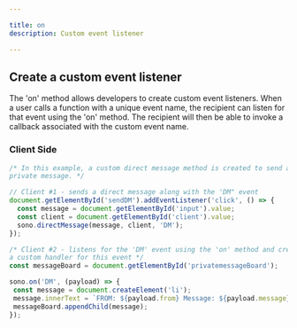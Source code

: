 ```yaml
---

title: on
description: Custom event listener

---
```


## Create a custom event listener
The 'on' method allows developers to create custom event listeners.
When a user calls a function with a unique event name, the recipient can listen for that event using the 'on' method.
The recipient will then be able to invoke a callback associated with the custom event name.

### Client Side
```ts lineNumbers=true
/* In this example, a custom direct message method is created to send a 
private message. */

// Client #1 - sends a direct message along with the 'DM" event
document.getElementById('sendDM').addEventListener('click', () => {
  const message = document.getElementById('input').value;
  const client = document.getElementById('client').value;
  sono.directMessage(message, client, 'DM');
});

/* Client #2 - listens for the 'DM' event using the 'on' method and creates 
a custom handler for this event */
const messageBoard = document.getElementById('privatemessageBoard');

sono.on('DM', (payload) => {
 const message = document.createElement('li');
 message.innerText = `FROM: ${payload.from} Message: ${payload.message}`;
 messageBoard.appendChild(message);
});

```
